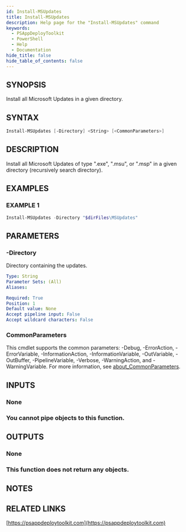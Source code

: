 ```yaml
---
id: Install-MSUpdates
title: Install-MSUpdates
description: Help page for the "Install-MSUpdates" command
keywords:
  - PSAppDeployToolkit
  - PowerShell
  - Help
  - Documentation
hide_title: false
hide_table_of_contents: false
---
```


## SYNOPSIS

Install all Microsoft Updates in a given directory.

## SYNTAX

```powershell
Install-MSUpdates [-Directory] <String> [<CommonParameters>]
```

## DESCRIPTION

Install all Microsoft Updates of type ".exe", ".msu", or ".msp" in a given directory (recursively search directory).

## EXAMPLES

### EXAMPLE 1

```powershell
Install-MSUpdates -Directory "$dirFiles\MSUpdates"
```

## PARAMETERS

### -Directory

Directory containing the updates.

```yaml
Type: String
Parameter Sets: (All)
Aliases:

Required: True
Position: 1
Default value: None
Accept pipeline input: False
Accept wildcard characters: False
```

### CommonParameters

This cmdlet supports the common parameters: -Debug, -ErrorAction, -ErrorVariable, -InformationAction, -InformationVariable, -OutVariable, -OutBuffer, -PipelineVariable, -Verbose, -WarningAction, and -WarningVariable. For more information, see [about_CommonParameters](http://go.microsoft.com/fwlink/?LinkID=113216).

## INPUTS

### None

### You cannot pipe objects to this function.
## OUTPUTS

### None

### This function does not return any objects.
## NOTES

## RELATED LINKS

[https://psappdeploytoolkit.com](https://psappdeploytoolkit.com)
